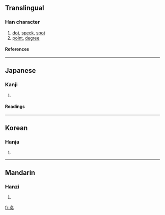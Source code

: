 {{see|點}}

==Translingual==
===Han character===
{{Han char|rn=37|rad=大|as=05|sn=8|four=|canj=卜口大 (YRK)}}
# [[dot]], [[speck]], [[spot]]
# [[point]], [[degree]]
====References====
{{Han ref|kx=0251.091|dkj=05909|hdz=10534.011|uh=594C|ud=22860}}
----
==Japanese==
===Kanji===
{{ja-kanji|grade=|rs=大05}}
# {{defn|Japanese}} 
====Readings====
{{ja-readings|on=[[てん]] (ten)|kun=[[ぼち]] (bochi), [[ちょぼ]] (chobo), [[てん]] (ten)}}
----
==Korean==
===Hanja===
{{ko-hanja|hangeul=점|rv=jeom|mr=chŏm}}
# {{defn|Korean}}
----
==Mandarin==
===Hanzi===
{{cmn-hanzi|pin=[[diǎn]] ([[dian3]])|wg=tien<sup>3</sup>}}
# {{defn|Mandarin}}

[[fr:奌]]